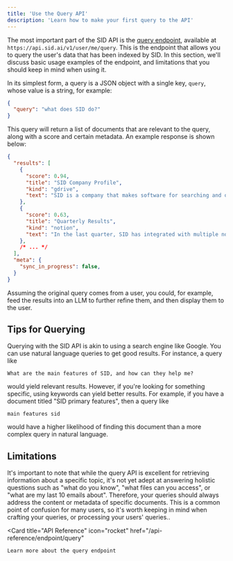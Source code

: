 ```yaml
---
title: 'Use the Query API'
description: 'Learn how to make your first query to the API'
---
```

The most important part of the SID API is the [query endpoint](/api-reference/endpoint/query),
available at `https://api.sid.ai/v1/user/me/query`.
This is the endpoint that allows you to query the user's data that has been indexed by SID.
In this section, we'll discuss basic usage examples of the endpoint, and limitations
that you should keep in mind when using it.

In its simplest form, a query is a JSON object with a single key, `query`, whose value is a string,
for example:
```json
{
  "query": "what does SID do?"
}
```

This query will return a list of documents that are relevant to the query, 
along with a score and certain metadata. An example response is shown below:

```json
{
  "results": [
    {
      "score": 0.94,
      "title": "SID Company Profile",
      "kind": "gdrive",
      "text": "SID is a company that makes software for searching and organizing information. ...",
    },
    {
      "score": 0.63,
      "title": "Quarterly Results",
      "kind": "notion",
      "text": "In the last quarter, SID has integrated with multiple notable companies, including ...",
    },
    /* ... */
  ],
  "meta": {
    "sync_in_progress": false,
  }
}
```

Assuming the original query comes from a user, you could, for example, 
feed the results into an LLM to further refine them, and then display them to the user.


## Tips for Querying

Querying with the SID API is akin to using a search engine like Google. 
You can use natural language queries to get good results. 
For instance, a query like 
```
What are the main features of SID, and how can they help me?
``` 
would yield relevant results. 
However, if you're looking for something specific, using keywords can yield better results. 
For example, if you have a document titled "SID primary features", 
then a query like 
```
main features sid
```
would have a higher likelihood of finding this document than a more complex query in natural language.

## Limitations

It's important to note that while the query API is excellent for retrieving information about a specific topic, 
it's not yet adept at answering holistic questions such as "what do you know", "what files can you access", or "what are my last 10 emails about". 
Therefore, your queries should always address the content or metadata of specific documents. 
This is a common point of confusion for many users, so it's worth keeping in mind when crafting your queries, or processing your users' queries..

  <Card
    title="API Reference"
    icon="rocket"
    href="/api-reference/endpoint/query"
  >
    Learn more about the query endpoint
  </Card>
